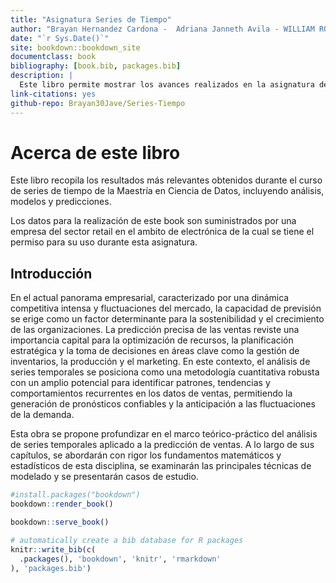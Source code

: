 ```yaml
--- 
title: "Asignatura Series de Tiempo"
author: "Brayan Hernandez Cardona -  Adriana Janneth Avila - WILLIAM ROJAS CARABALI"
date: "`r Sys.Date()`"
site: bookdown::bookdown_site
documentclass: book
bibliography: [book.bib, packages.bib]
description: |
  Este libro permite mostrar los avances realizados en la asignatura de series de tiempo.
link-citations: yes
github-repo: Brayan30Jave/Series-Tiempo
---
```


# Acerca de este libro

Este libro recopila los resultados más relevantes obtenidos durante el curso de series de tiempo de la Maestría en Ciencia de Datos, incluyendo análisis, modelos y predicciones.

Los datos para la realización de este book son suministrados por una empresa del sector retail en el ambito de electrónica de la cual se tiene el permiso para su uso durante esta asignatura.

## Introducción 

En el actual panorama empresarial, caracterizado por una dinámica competitiva intensa y fluctuaciones del mercado, la capacidad de previsión se erige como un factor determinante para la sostenibilidad y el crecimiento de las organizaciones. La predicción precisa de las ventas reviste una importancia capital para la optimización de recursos, la planificación estratégica y la toma de decisiones  en áreas clave como la gestión de inventarios, la producción y el marketing. En este contexto, el análisis de series temporales se posiciona como una metodología cuantitativa robusta con un amplio potencial para  identificar patrones, tendencias y  comportamientos recurrentes en los datos de ventas,  permitiendo la generación de pronósticos  confiables y  la anticipación a las fluctuaciones de la demanda.

Esta obra se propone  profundizar  en el  marco teórico-práctico del análisis de series temporales aplicado a la predicción de ventas.  A lo largo de sus capítulos, se  abordarán  con rigor  los fundamentos  matemáticos y estadísticos de esta disciplina,  se examinarán  las  principales  técnicas de modelado  y  se  presentarán  casos de estudio.


```r
#install.packages("bookdown")
bookdown::render_book()
```


```r
bookdown::serve_book()
```


```r
# automatically create a bib database for R packages
knitr::write_bib(c(
  .packages(), 'bookdown', 'knitr', 'rmarkdown'
), 'packages.bib')
```
